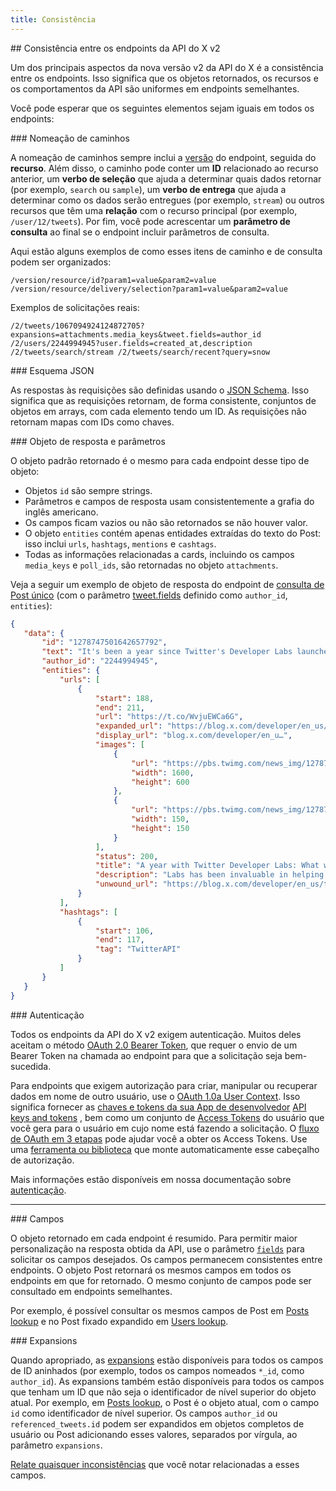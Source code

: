 ```yaml
---
title: Consistência
---
```


<div id="consistency-across-the-x-api-v2-endpoints">
  ## Consistência entre os endpoints da API do X v2
</div>

Um dos principais aspectos da nova versão v2 da API do X é a consistência entre os endpoints. Isso significa que os objetos retornados, os recursos e os comportamentos da API são uniformes em endpoints semelhantes.

Você pode esperar que os seguintes elementos sejam iguais em todos os endpoints:

<div id="path-naming">
  ### Nomeação de caminhos
</div>

A nomeação de caminhos sempre inclui a [versão](/pt-BR/x-api/fundamentals/versioning) do endpoint, seguida do **recurso**. Além disso, o caminho pode conter um **ID** relacionado ao recurso anterior, um **verbo de seleção** que ajuda a determinar quais dados retornar (por exemplo, `search` ou `sample`), um **verbo de entrega** que ajuda a determinar como os dados serão entregues (por exemplo, `stream`) ou outros recursos que têm uma **relação** com o recurso principal (por exemplo, `/user/12/tweets`). Por fim, você pode acrescentar um **parâmetro de consulta** ao final se o endpoint incluir parâmetros de consulta.

Aqui estão alguns exemplos de como esses itens de caminho e de consulta podem ser organizados:

`/version/resource/id?param1=value&param2=value /version/resource/delivery/selection?param1=value&param2=value`

Exemplos de solicitações reais:

`/2/tweets/1067094924124872705?expansions=attachments.media_keys&tweet.fields=author_id /2/users/2244994945?user.fields=created_at,description /2/tweets/search/stream /2/tweets/search/recent?query=snow`

<div id="json-schema">
  ### Esquema JSON
</div>

As respostas às requisições são definidas usando o [JSON Schema](http://json-schema.org/). Isso significa que as requisições retornam, de forma consistente, conjuntos de objetos em arrays, com cada elemento tendo um ID. As requisições não retornam mapas com IDs como chaves.

<div id="response-object-and-parameters">
  ### Objeto de resposta e parâmetros
</div>

O objeto padrão retornado é o mesmo para cada endpoint desse tipo de objeto:

- Objetos `id` são sempre strings.
- Parâmetros e campos de resposta usam consistentemente a grafia do inglês americano.
- Os campos ficam vazios ou não são retornados se não houver valor.
- O objeto `entities` contém apenas entidades extraídas do texto do Post: isso inclui `urls`, `hashtags`, `mentions` e `cashtags`.
- Todas as informações relacionadas a cards, incluindo os campos `media_keys` e `poll_ids`, são retornadas no objeto `attachments`.

Veja a seguir um exemplo de objeto de resposta do endpoint de [consulta de Post único](/pt-BR/x-api/posts/post-lookup-by-post-id) (com o parâmetro [tweet.fields](/pt-BR/x-api/fundamentals/data-dictionary#tweet) definido como `author_id`, `entities`):

```json
{
   "data": {
       "id": "1278747501642657792",
       "text": "It's been a year since Twitter's Developer Labs launched.\n\nAs we build towards the next generation of the #TwitterAPI (coming VERY soon), see what we've learned and changed along the way. https://t.co/WvjuEWCa6G",
       "author_id": "2244994945",
       "entities": {
           "urls": [
               {
                   "start": 188,
                   "end": 211,
                   "url": "https://t.co/WvjuEWCa6G",
                   "expanded_url": "https://blog.x.com/developer/en_us/topics/tools/2020/a-year-with-twitter-developer-labs.html",
                   "display_url": "blog.x.com/developer/en_u…",
                   "images": [
                       {
                           "url": "https://pbs.twimg.com/news_img/1278747527043362816/7HQRkQeV?format=jpg&name=orig",
                           "width": 1600,
                           "height": 600
                       },
                       {
                           "url": "https://pbs.twimg.com/news_img/1278747527043362816/7HQRkQeV?format=jpg&name=150x150",
                           "width": 150,
                           "height": 150
                       }
                   ],
                   "status": 200,
                   "title": "A year with Twitter Developer Labs: What we've learned and changed",
                   "description": "Labs has been invaluable in helping us understand what works well and what doesn’t, what you liked and what you didn’t.",
                   "unwound_url": "https://blog.x.com/developer/en_us/topics/tools/2020/a-year-with-twitter-developer-labs.html"
               }
           ],
           "hashtags": [
               {
                   "start": 106,
                   "end": 117,
                   "tag": "TwitterAPI"
               }
           ]
       }
   }
}
```

<div id="authentication">
  ### Autenticação
</div>

Todos os endpoints da API do X v2 exigem autenticação. Muitos deles aceitam o método [OAuth 2.0 Bearer Token](/pt-BR/resources/fundamentals/authentication#oauth-2-0), que requer o envio de um Bearer Token na chamada ao endpoint para que a solicitação seja bem-sucedida.

Para endpoints que exigem autorização para criar, manipular ou recuperar dados em nome de outro usuário, use o [OAuth 1.0a User Context](/pt-BR/resources/fundamentals/authentication). Isso significa fornecer as [chaves e tokens da sua App de desenvolvedor](/pt-BR/resources/fundamentals/authentication#obtaining-access-tokens-using-3-legged-oauth-flow) [API keys and tokens](/pt-BR/resources/fundamentals/authentication#api-key-and-secret) , bem como um conjunto de [Access Tokens](/pt-BR/resources/fundamentals/authentication#obtaining-access-tokens-using-3-legged-oauth-flow) do usuário que você gera para o usuário em cujo nome está fazendo a solicitação. O [fluxo de OAuth em 3 etapas](/pt-BR/resources/fundamentals/authentication#obtaining-access-tokens-using-3-legged-oauth-flow) pode ajudar você a obter os Access Tokens. Use uma [ferramenta ou biblioteca](/pt-BR/x-api/tools-and-libraries/overview) que monte automaticamente esse cabeçalho de autorização.

Mais informações estão disponíveis em nossa documentação sobre [autenticação](/pt-BR/resources/fundamentals/authentication).

---

<div id="fields">
  ### Campos
</div>

O objeto retornado em cada endpoint é resumido. Para permitir maior personalização na resposta obtida da API, use o parâmetro [`fields`](/pt-BR/x-api/fundamentals/fields) para solicitar os campos desejados. Os campos permanecem consistentes entre endpoints. O objeto Post retornará os mesmos campos em todos os endpoints em que for retornado. O mesmo conjunto de campos pode ser consultado em endpoints semelhantes.

Por exemplo, é possível consultar os mesmos campos de Post em [Posts lookup](/pt-BR/x-api/posts/lookup/introduction) e no Post fixado expandido em [Users lookup](/pt-BR/x-api/users/lookup/introduction).

<div id="expansions">
  ### Expansions
</div>

Quando apropriado, as [expansions](/pt-BR/x-api/fundamentals/expansions) estão disponíveis para todos os campos de ID aninhados (por exemplo, todos os campos nomeados `*_id`, como `author_id`). As expansions também estão disponíveis para todos os campos que tenham um ID que não seja o identificador de nível superior do objeto atual. Por exemplo, em [Posts lookup](/pt-BR/x-api/posts/lookup/introduction), o Post é o objeto atual, com o campo `id` como identificador de nível superior. Os campos `author_id` ou `referenced_tweets.id` podem ser expandidos em objetos completos de usuário ou Post adicionando esses valores, separados por vírgula, ao parâmetro `expansions`.

[Relate quaisquer inconsistências](https://twitterdevfeedback.uservoice.com/) que você notar relacionadas a esses campos.